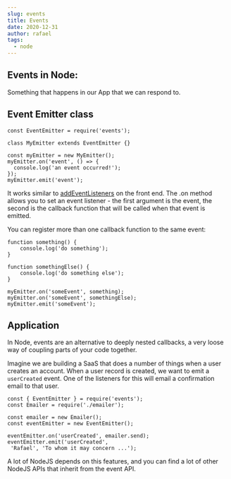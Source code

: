 ```yaml
---
slug: events
title: Events
date: 2020-12-31
author: rafael
tags:
  - node
---
```


## Events in Node:

Something that happens in our App that we can respond to.

## Event Emitter class

```
const EventEmitter = require('events');

class MyEmitter extends EventEmitter {}

const myEmitter = new MyEmitter();
myEmitter.on('event', () => {
  console.log('an event occurred!');
});
myEmitter.emit('event');
```

It works similar to [addEventListeners](https://developer.mozilla.org/en-US/docs/Web/API/EventTarget/addEventListener) on the front end.
The .on method allows you to set an event listener - the first argument is the event, the second is the callback function that will be called when that event is emitted.

You can register more than one callback function to the same event:

```
function something() {
	console.log('do something');
}

function somethingElse() {
    console.log('do something else');
}

myEmitter.on('someEvent', something);
myEmitter.on('someEvent', somethingElse);
myEmitter.emit('someEvent');

```

## Application

In Node, events are an alternative to deeply nested callbacks, a very loose way of coupling parts of your code together.

Imagine we are building a SaaS that does a number of things when a user creates an account. When a user record
is created, we want to emit a `userCreated` event. One of the listeners for this will email a confirmation
email to that user.

```
const { EventEmitter } = require('events');
const Emailer = require('./emailer');

const emailer = new Emailer();
const eventEmitter = new EventEmitter();

eventEmitter.on('userCreated', emailer.send);
eventEmitter.emit('userCreated',
 'Rafael', 'To whom it may concern ...');
```

A lot of NodeJS depends on this features, and you can find a lot of other NodeJS APIs that inherit from the event API.

